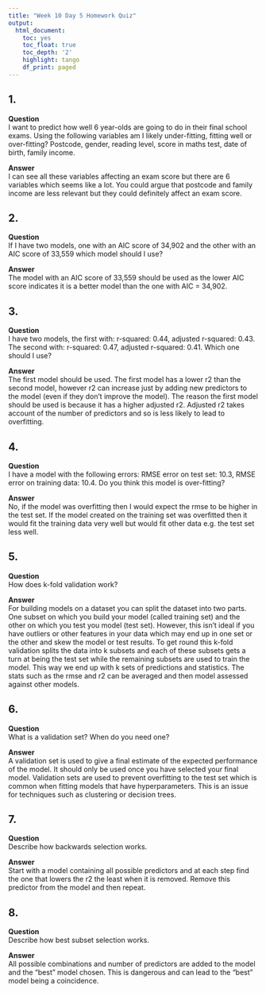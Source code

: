 ```yaml
---
title: "Week 10 Day 5 Homework Quiz"
output:
  html_document:
    toc: yes
    toc_float: true
    toc_depth: '2'
    highlight: tango
    df_print: paged
---
```

## 1. 
**Question**  
I want to predict how well 6 year-olds are going to do in their final school exams. Using the following variables am I likely under-fitting, fitting well or over-fitting? Postcode, gender, reading level, score in maths test, date of birth, family income.

**Answer**  
I can see all these variables affecting an exam score but there are 6 variables which seems like a lot. You could argue that postcode and family income are less relevant but they could definitely affect an exam score. 

## 2.
**Question**  
If I have two models, one with an AIC score of 34,902 and the other with an AIC score of 33,559 which model should I use?

**Answer**  
The model with an AIC score of 33,559 should be used as the lower AIC score indicates it is a better model than the one with AIC = 34,902. 

## 3.
**Question**  
I have two models, the first with: r-squared: 0.44, adjusted r-squared: 0.43. The second with: r-squared: 0.47, adjusted r-squared: 0.41. Which one should I use?

**Answer**  
The first model should be used. The first model has a lower r2 than the second model, however r2 can increase just by adding new predictors to the model (even if they don’t improve the model). 
The reason the first model should be used is because it has a higher adjusted r2. Adjusted r2 takes account of the number of predictors and so is less likely to lead to overfitting. 

## 4.
**Question**  
I have a model with the following errors: RMSE error on test set: 10.3, RMSE error on training data: 10.4. Do you think this model is over-fitting?

**Answer**  
No, if the model was overfitting then I would expect the rmse to be higher in the test set. If the model created on the training set was overfitted then it would fit the training data very well but would fit other data e.g. the test set less well. 

## 5.
**Question**  
How does k-fold validation work?

**Answer**  
For building models on a dataset you can split the dataset into two parts. One subset on which you build your model (called training set) and the other on which you test you model (test set). However, this isn’t ideal if you have outliers or other features in your data which may end up in one set or the other and skew the model or test results. To get round this k-fold validation splits the data into k subsets and each of these subsets gets a turn at being the test set while the remaining subsets are used to train the model. This way we end up with k sets of predictions and statistics. The stats such as the rmse and r2 can be averaged and then model assessed against other models. 

## 6.
**Question**  
What is a validation set? When do you need one?

**Answer**  
A validation set is used to give a final estimate of the expected performance of the model. It should only be used once you have selected your final model. 
Validation sets are used to prevent overfitting to the test set which is common when fitting models that have hyperparameters. This is an issue for techniques such as clustering or decision trees. 


## 7.
**Question**  
Describe how backwards selection works.

**Answer**  
Start with a model containing all possible predictors and at each step find the one that lowers the r2 the least when it is removed. Remove this predictor from the model and then repeat. 

## 8.
**Question**  
Describe how best subset selection works.

**Answer**  
All possible combinations and number of predictors are added to the model and the "best" model chosen. This is dangerous and can lead to the "best" model being a coincidence. 